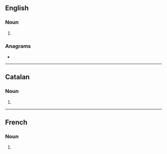 {{also|MILs|Mils|mīls|mīļš}}
==English==

===Noun===
{{head|en|noun plural form}}

# {{plural of|mil|lang=en}}

===Anagrams===
* {{anagrams|en|MSIL|SMIL|misl|slim}}

----

==Catalan==

===Noun===
{{head|ca|noun form}}

# {{plural of|mil|lang=ca}}

----

==French==

===Noun===
{{head|fr|noun plural form|g=?}}

# {{plural of|mil|lang=fr}}